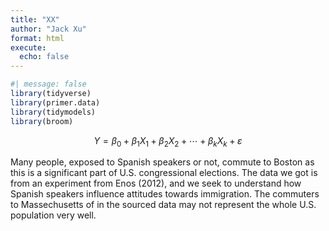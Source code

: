 ```yaml
---
title: "XX"
author: "Jack Xu"
format: html
execute: 
  echo: false
---
```


```r
#| message: false
library(tidyverse)
library(primer.data)
library(tidymodels)
library(broom)
```

$$
Y = \beta_0 + \beta_1 X_1 + \beta_2 X_2 + \cdots + \beta_k X_k + \varepsilon
$$

Many people, exposed to Spanish speakers or not, commute to Boston as this is a significant part of U.S. congressional elections. The data we got is from an experiment from Enos (2012), and we seek to understand how Spanish speakers influence attitudes towards immigration. The commuters to Massechusetts of in the sourced data may not represent the whole U.S. population very well.

